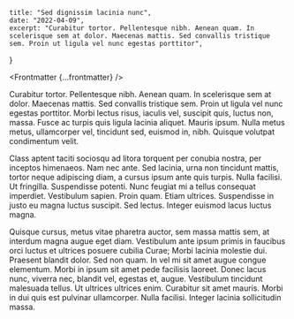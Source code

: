 
    title: "Sed dignissim lacinia nunc",
    date: "2022-04-09",
    excerpt: "Curabitur tortor. Pellentesque nibh. Aenean quam. In scelerisque sem at dolor. Maecenas mattis. Sed convallis tristique sem. Proin ut ligula vel nunc egestas porttitor",
}

<Frontmatter {...frontmatter} />

Curabitur tortor. Pellentesque nibh. Aenean quam. In scelerisque sem at dolor. Maecenas mattis. Sed convallis tristique sem. Proin ut ligula vel nunc egestas porttitor. Morbi lectus risus, iaculis vel, suscipit quis, luctus non, massa. Fusce ac turpis quis ligula lacinia aliquet. Mauris ipsum. Nulla metus metus, ullamcorper vel, tincidunt sed, euismod in, nibh. Quisque volutpat condimentum velit.

Class aptent taciti sociosqu ad litora torquent per conubia nostra, per inceptos himenaeos. Nam nec ante. Sed lacinia, urna non tincidunt mattis, tortor neque adipiscing diam, a cursus ipsum ante quis turpis. Nulla facilisi. Ut fringilla. Suspendisse potenti. Nunc feugiat mi a tellus consequat imperdiet. Vestibulum sapien. Proin quam. Etiam ultrices. Suspendisse in justo eu magna luctus suscipit. Sed lectus. Integer euismod lacus luctus magna.

Quisque cursus, metus vitae pharetra auctor, sem massa mattis sem, at interdum magna augue eget diam. Vestibulum ante ipsum primis in faucibus orci luctus et ultrices posuere cubilia Curae; Morbi lacinia molestie dui. Praesent blandit dolor. Sed non quam. In vel mi sit amet augue congue elementum. Morbi in ipsum sit amet pede facilisis laoreet. Donec lacus nunc, viverra nec, blandit vel, egestas et, augue. Vestibulum tincidunt malesuada tellus. Ut ultrices ultrices enim. Curabitur sit amet mauris. Morbi in dui quis est pulvinar ullamcorper. Nulla facilisi. Integer lacinia sollicitudin massa.
